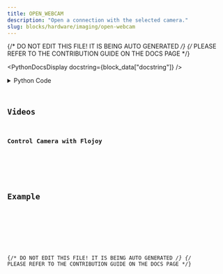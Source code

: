 ```yaml
---
title: OPEN_WEBCAM
description: "Open a connection with the selected camera."
slug: blocks/hardware/imaging/open-webcam
---
```


{/* DO NOT EDIT THIS FILE! IT IS BEING AUTO GENERATED */}
{/* PLEASE REFER TO THE CONTRIBUTION GUIDE ON THE DOCS PAGE */}


<PythonDocsDisplay docstring={block_data["docstring"]} />
<details>
<summary>Python Code</summary>



<Code code={pythonCode} lang="py" wrap theme="dracula" />

[Find this Flojoy Block on GitHub](https://github.com/flojoy-ai/blocks/blob/main/blocks/HARDWARE/IMAGING/OPEN_WEBCAM/OPEN_WEBCAM.py)

</details>

## Videos


### Control Camera with Flojoy

<div className="not-content">
<YouTube id="https://www.youtube.com/watch?v=Om0C7s_9Qo8" />
</div>

## Example


<GetHelpWidget />


<AppDisplay app={app} blockName="OPEN_WEBCAM" client:visible />


<Example />

{/* DO NOT EDIT THIS FILE! IT IS BEING AUTO GENERATED */}
{/* PLEASE REFER TO THE CONTRIBUTION GUIDE ON THE DOCS PAGE */}
